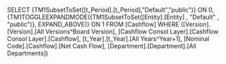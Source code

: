 SELECT {TM1SubsetToSet([t_Period].[t_Period],"Default","public")} ON 0, {TM1TOGGLEEXPANDMODE({TM1SubsetToSet([Entity].[Entity] , "Default" , "public")}, EXPAND_ABOVE)} ON 1 FROM [Cashflow] WHERE ([Version].[Version].[All Versions^Board Version], [Cashflow Consol Layer].[Cashflow Consol Layer].[Cashflow], [t_Year].[t_Year].[All Years^Year+1], [Nominal Code].[Cashflow].[Net Cash Flow], [Department].[Department].[All Departments])